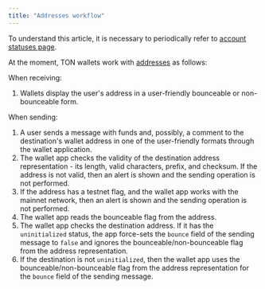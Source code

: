 ```yaml
---
title: "Addresses workflow"
---
```


To understand this article, it is necessary to periodically refer to [account statuses page](/foundations/statuses).

At the moment, TON wallets work with [addresses](/foundations/addresses/formats) as follows:

When receiving:

1. Wallets display the user's address in a user-friendly bounceable or non-bounceable form.

When sending:

1. A user sends a message with funds and, possibly, a comment to the destination's wallet address in one of the user-friendly formats through the wallet application.
1. The wallet app checks the validity of the destination address representation - its length, valid characters, prefix, and checksum. If the address is not valid, then an alert is shown and the sending operation is not performed.
1. If the address has a testnet flag, and the wallet app works with the mainnet network, then an alert is shown and the sending operation is not performed.
1. The wallet app reads the bounceable flag from the address.
1. The wallet app checks the destination address. If it has the `uninitialized` status, the app force-sets the `bounce` field of the sending message to `false` and ignores the bounceable/non-bounceable flag from the address representation.
1. If the destination is not `uninitialized`, then the wallet app uses the bounceable/non-bounceable flag from the address representation for the `bounce` field of the sending message.
